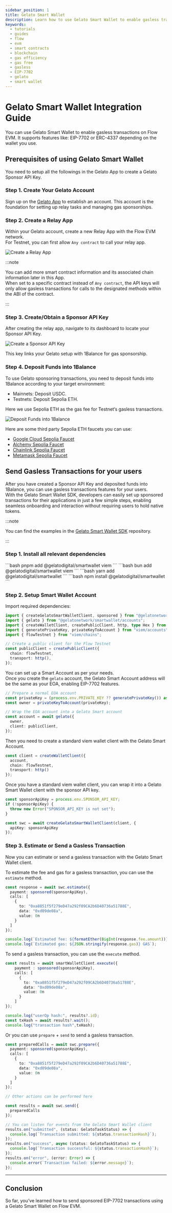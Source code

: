 ```yaml
---
sidebar_position: 1
title: Gelato Smart Wallet
description: Learn how to use Gelato Smart Wallet to enable gasless transactions on Flow EVM.
keywords:
  - tutorials
  - guides
  - flow
  - evm
  - smart contracts
  - blockchain
  - gas efficiency
  - gas free
  - gasless
  - EIP-7702
  - gelato
  - smart wallet
---
```



# Gelato Smart Wallet Integration Guide

You can use Gelato Smart Wallet to enable gasless transactions on Flow EVM. It supports features like: EIP-7702 or ERC-4337 depending on the wallet you use.

## Prerequisites of using Gelato Smart Wallet

You need to setup all the followings in the Gelato App to create a Gelato Sponsor API Key.

### Step 1. Create Your Gelato Account

Sign up on the [Gelato App] to establish an account. This account is the foundation for setting up relay tasks and managing gas sponsorships.

### Step 2. Create a Relay App

Within your Gelato account, create a new Relay App with the Flow EVM network.  
For Testnet, you can first allow `Any contract` to call your relay app.

![Create a Relay App](./images/gelato-1.png)

:::note

You can add more smart contract information and its associated chain information later in this App.  
When set to a specific contract instead of `Any contract`, the API keys will only allow gasless transactions for calls to the designated methods within the ABI of the contract.

:::

### Step 3. Create/Obtain a Sponsor API Key

After creating the relay app, navigate to its dashboard to locate your Sponsor API Key.

![Create a Sponsor API Key](./images/gelato-2.png)

This key links your Gelato setup with 1Balance for gas sponsorship.

### Step 4. Deposit Funds into 1Balance

To use Gelato sponsoring transactions, you need to deposit funds into 1Balance according to your target environment:

- Mainnets: Deposit USDC.
- Testnets: Deposit Sepolia ETH.

Here we use Sepolia ETH as the gas fee for Testnet‘s gasless transactions.

![Deposit Funds into 1Balance](./images/gelato-3.png)

Here are some third party Sepolia ETH faucets you can use:

- [Google Cloud Sepolia Faucet]
- [Alchemy Sepolia Faucet]
- [Chainlink Sepolia Faucet]
- [Metamask Sepolia Faucet]

## Send Gasless Transactions for your users

After you have created a Sponsor API Key and deposited funds into 1Balance, you can use gasless transactions features for your users.  
With the Gelato Smart Wallet SDK, developers can easily set up sponsored transactions for their applications in just a few simple steps, enabling seamless onboarding and interaction without requiring users to hold native tokens.

:::note

You can find the examples in the [Gelato Smart Wallet SDK] repository.

:::

### Step 1. Install all relevant dependencies

<Tabs>
  <TabItem value="pnpm" label="pnpm" default>
    ```bash
    pnpm add @gelatodigital/smartwallet viem
    ```
  </TabItem>
  <TabItem value="bun" label="bun">
    ```bash
    bun add @gelatodigital/smartwallet viem
    ```
  </TabItem>
  <TabItem value="yarn" label="yarn">
    ```bash
    yarn add @gelatodigital/smartwallet
    ```
  </TabItem>
  <TabItem value="npm" label="npm">
    ```bash
    npm install @gelatodigital/smartwallet
    ```
  </TabItem>
</Tabs>


### Step 2. Setup Smart Wallet Account

Import required dependencies:

```ts
import { createGelatoSmartWalletClient, sponsored } from "@gelatonetwork/smartwallet";
import { gelato } from "@gelatonetwork/smartwallet/accounts";
import { createWalletClient, createPublicClient, http, type Hex } from "viem";
import { generatePrivateKey, privateKeyToAccount } from "viem/accounts";
import { flowTestnet } from "viem/chains";

// Create a public client for the Flow Testnet
const publicClient = createPublicClient({
  chain: flowTestnet,
  transport: http(),
});
```

You can set up a Smart Account as per your needs.  
Once you create the `gelato` account, the Gelato Smart Account address will be the same as your EOA, enabling EIP-7702 features.

```ts
// Prepare a normal EOA account
const privateKey = (process.env.PRIVATE_KEY ?? generatePrivateKey()) as Hex;
const owner = privateKeyToAccount(privateKey);

// Wrap the EOA account into a Gelato Smart account
const account = await gelato({
  owner,
  client: publicClient,
});
```

Then you need to create a standard viem wallet client with the Gelato Smart Account.

```ts
const client = createWalletClient({
  account,
  chain: flowTestnet,
  transport: http()
});
```

Once you have a standard viem wallet client, you can wrap it into a Gelato Smart Wallet client with the sponsor API key.

```ts
const sponsorApiKey = process.env.SPONSOR_API_KEY;
if (!sponsorApiKey) {
  throw new Error("SPONSOR_API_KEY is not set");
}

const swc = await createGelatoSmartWalletClient(client, {
  apiKey: sponsorApiKey
});
```

### Step 3. Estimate or Send a Gasless Transaction

Now you can estimate or send a gasless transaction with the Gelato Smart Wallet client.

To estimate the fee and gas for a gasless transaction, you can use the `estimate` method.

```ts
const response = await swc.estimate({
  payment: sponsored(sponsorApiKey),
  calls: [
    {
      to: "0xa8851f5f279eD47a292f09CA2b6D40736a51788E",
      data: "0xd09de08a",
      value: 0n
    }
  ]
});

console.log(`Estimated fee: ${formatEther(BigInt(response.fee.amount))} FLOW`);
console.log(`Estimated gas: ${JSON.stringify(response.gas)} GAS`);
```

To send a gasless transaction, you can use the `execute` method.

```ts
const results = await smartWalletClient.execute({
    payment : sponsored(sponsorApiKey),
    calls: [
      {
        to: "0xa8851f5f279eD47a292f09CA2b6D40736a51788E",
        data: "0xd09de08a",
        value: 0n
      }
    ]
});

console.log("userOp hash:", results?.id);
const txHash = await results?.wait();
console.log("transaction hash",txHash);
```

Or you can use `prepare` + `send` to send a gasless transaction.

```ts
const preparedCalls = await swc.prepare({
  payment: sponsored(sponsorApiKey),
  calls: [
    {
      to: "0xa8851f5f279eD47a292f09CA2b6D40736a51788E",
      data: "0xd09de08a",
      value: 0n
    }
  ]
});

// Other actions can be performed here

const results = await swc.send({
  preparedCalls
});

// You can listen for events from the Gelato Smart Wallet client
results.on("submitted", (status: GelatoTaskStatus) => {
  console.log(`Transaction submitted: ${status.transactionHash}`);
});
results.on("success", async (status: GelatoTaskStatus) => {
  console.log(`Transaction successful: ${status.transactionHash}`);
});
results.on("error", (error: Error) => {
  console.error(`Transaction failed: ${error.message}`);
});
```

---

## Conclusion

So far, you’ve learned how to send sponsored EIP-7702 transactions using a Gelato Smart Wallet on Flow EVM.

[Gelato App]: https://app.gelato.network/
[Google Cloud Sepolia Faucet]: https://cloud.google.com/application/web3/faucet/ethereum/sepolia
[Alchemy Sepolia Faucet]: https://www.alchemy.com/faucets/ethereum-sepolia
[Chainlink Sepolia Faucet]: https://faucets.chain.link/sepolia
[Metamask Sepolia Faucet]: https://docs.metamask.io/developer-tools/faucet/
[Gelato Smart Wallet SDK]: https://github.com/gelatodigital/smartwallet/tree/master/examples
